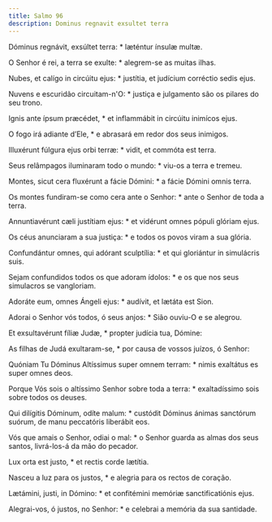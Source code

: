 ```yaml
---
title: Salmo 96
description: Dominus regnavit exsultet terra
---
```


<div class="side-by-side not-content">

Dóminus regnávit, exsúltet terra: * læténtur ínsulæ multæ.

O Senhor é rei, a terra se exulte: * alegrem-se as muitas ilhas.

Nubes, et calígo in circúitu ejus: * justítia, et judícium corréctio sedis ejus.

Nuvens e escuridão circuitam-n'O: * justiça e julgamento são os pilares do seu trono.

Ignis ante ípsum præcédet, * et inflammábit in circúitu inimícos ejus.

O fogo irá adiante d’Ele, * e abrasará em redor dos seus inimigos.

Illuxérunt fúlgura ejus orbi terræ: * vidit, et commóta est terra.

Seus relâmpagos iluminaram todo o mundo: * viu-os a terra e tremeu.

Montes, sicut cera fluxérunt a fácie Dómini: * a fácie Dómini omnis terra.

Os montes fundiram-se como cera ante o Senhor: * ante o Senhor de toda a terra.

Annuntiavérunt cæli justítiam ejus: * et vidérunt omnes pópuli glóriam ejus.

Os céus anunciaram a sua justiça: * e todos os povos viram a sua glória.

Confundántur omnes, qui adórant sculptília: * et qui gloriántur in simulácris suis.

Sejam confundidos todos os que adoram ídolos: * e os que nos seus simulacros se vangloriam.

Adoráte eum, omnes Ángeli ejus: * audívit, et lætáta est Sion.

Adorai o Senhor vós todos, ó seus anjos: * Sião ouviu-O e se alegrou.

Et exsultavérunt fíliæ Judæ, * propter judícia tua, Dómine:

As filhas de Judá exultaram-se, * por causa de vossos juízos, ó Senhor:

Quóniam Tu Dóminus Altíssimus super omnem terram: * nimis exaltátus es super omnes deos.

Porque Vós sois o altíssimo Senhor sobre toda a terra: * exaltadíssimo sois sobre todos os deuses.

Qui dilígitis Dóminum, odíte malum: * custódit Dóminus ánimas sanctórum suórum, de manu peccatóris liberábit eos.

Vós que amais o Senhor, odiai o mal: * o Senhor guarda as almas dos seus santos, livrá-los-á da mão do pecador.

Lux orta est justo, * et rectis corde lætítia.

Nasceu a luz para os justos, * e alegria para os rectos de coração.

Lætámini, justi, in Dómino: * et confitémini memóriæ sanctificatiónis ejus.

Alegrai-vos, ó justos, no Senhor: * e celebrai a memória da sua santidade.

</div>
